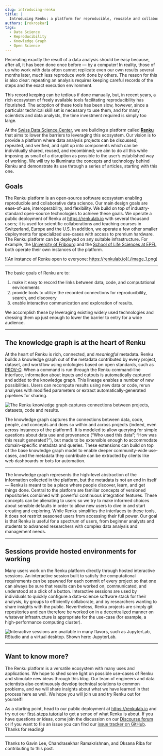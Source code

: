 ```yaml
---
slug: introducing-renku
title: |
  Introducing Renku: a platform for reproducible, reusable and collaborative data science
authors: [rokroskar]
tags:
  - Data Science
  - Reproducibility
  - Knowledge Graph
  - Open Science
---
```


Recreating exactly the result of a data analysis should be easy because, after all, it has been done once before — by a computer! In reality, those of us who work with data often cannot replicate even our own results several months later, much less reproduce work done by others. The reason for this is also clear: repeating an analysis requires keeping careful records of the steps and the exact execution environment.

This record keeping can be tedious if done manually, but, in recent years, a rich ecosystem of freely available tools facilitating reproducibility has flourished. The adoption of these tools has been slow, however, since a particular technical skill set is necessary to use them, and for many scientists and data analysts, the time investment required is simply too large.

At the [Swiss Data Science Center](https://datascience.ch/), we are building a platform called [**Renku**](https://renkulab.io/) that aims to lower the barriers to leveraging this ecosystem. Our vision is to provide a platform where data analysis projects can be discussed, repeated, and verified, and split up into components which can be individually shared, reused, and recombined; we aim to do all this while imposing as small of a disruption as possible to the user’s established way of working. We will try to illuminate the concepts and technology behind Renku and demonstrate its use through a series of articles, starting with this one.

<!-- truncate -->

## Goals

The Renku platform is an open-source software ecosystem enabling reproducible and collaborative data science. Our main design goals are ease-of-use, interoperability, and flexibility. We build on top of industry-standard open-source technologies to achieve these goals. We operate a public deployment of Renku at https://renkulab.io with several thousand users; it is used for scientific collaborations and teaching courses in Switzerland, Europe and the U.S. In addition, we operate a few other smaller deployments for specialized use-cases with access to premium hardware. The Renku platform can be deployed on any suitable infrastructure. For example, the [University of Fribourg](https://www.unifr.ch/home/en/) and the [School of Life Sciences at EPFL](https://www.epfl.ch/schools/sv/) both operate their own instances of the platform.

![An instance of Renku open to everyone: https://renkulab.io](./image_1.png)

---

The basic goals of Renku are to:

1. make it easy to record the links between data, code, and computational environments
2. provide tools to utilize the recorded connections for reproducibility, search, and discovery
3. enable interactive communication and exploration of results.

We accomplish these by leveraging existing widely used technologies and dressing them up just enough to lower the barrier to entry for a wide audience.

---

## The knowledge graph is at the heart of Renku

At the heart of Renku is rich, connected, and *meaningful* metadata. Renku builds a knowledge graph out of the metadata contributed by every project, dataset, and workflow using ontologies based on open standards, such as [PROV-O](https://www.w3.org/TR/prov-o/). When a command is run through the Renku command-line interface, information about inputs and outputs is automatically captured and added to the knowledge graph. This lineage enables a number of new possibilities. Users can recompute results using new data or code, rerun analyses with modified parameters or extract automatically-generated pipelines for sharing.

![The Renku knowledge graph captures connections between projects, datasets, code and results.](./image_2.png)

The knowledge graph captures the connections between data, code, people, and concepts and does so within and across projects (indeed, even across instances of the platform!). It is modeled to allow querying for simple questions about data use and provenance (“Who used this data”; “How was this result generated?”), but made to be extensible enough to accommodate domain-specific metadata and queries. These extensions can build on top of the base knowledge graph model to enable deeper community-wide use-cases, and the metadata they contribute can be extracted by clients like web dashboards or bots for automation.

---

The knowledge graph represents the high-level abstraction of the information collected in the platform, but the metadata is not an end in itself — Renku is meant to be a place where people discover, learn, and get things done. Central to the platform are familiar concepts of versioned repositories combined with powerful continuous integration features. These concepts can be alienating to users so we try to make informed choices about sensible defaults in order to allow new users to dive in and start creating and exploring. While Renku simplifies the interfaces to these tools, it does not restrict seasoned users from accessing their full power. Our goal is that Renku is useful for a spectrum of users, from beginner analysts and students to advanced researchers with complex data analysis and management needs.

---

## Sessions provide hosted environments for working

Many users work on the Renku platform directly through hosted interactive sessions. An interactive session built to satisfy the computational requirements can be spawned for each commit of every project so that one can always be sure that results can be worked on, communicated, and understood at a click of a button. Interactive sessions are used by individuals to quickly configure a data-science software stack for their analysis, by groups to efficiently collaborate, and by researchers wanting to share insights with the public. Nevertheless, Renku projects are simply git repositories and can therefore be worked on in a decentralized manner on whatever infrastructure is appropriate for the use-case (for example, a high-performance computing cluster).

![Interactive sessions are available in many flavors, such as JupyterLab, RStudio and a virtual desktop. Shown here: JupyterLab.](./image_3.png)

---

## Want to know more?

The Renku platform is a versatile ecosystem with many uses and applications. We hope to shed some light on possible use-cases of Renku and stimulate new ideas through this blog. Our team of engineers and data scientists also continuously develop technical solutions to common problems, and we will share insights about what we have learned in that process here as well. We hope you will join us and try Renku out for yourself!

As a starting point, head to our public deployment at https://renkulab.io and try out our [first-steps tutorial](https://renku.readthedocs.io/en/latest/tutorials/01_firststeps.html) to get a sense of what Renku is about. If you have questions or ideas, come join the discussion on our [Discourse forum](https://renku.discourse.group/) or if you want to file an issue you can find our [issue tracker on GitHub](https://github.com/swissDataScienceCenter/renku). Thanks for reading!

---

Thanks to Gavin Lee, Chandrasekhar Ramakrishnan, and Oksana Riba for contributing to this post.
